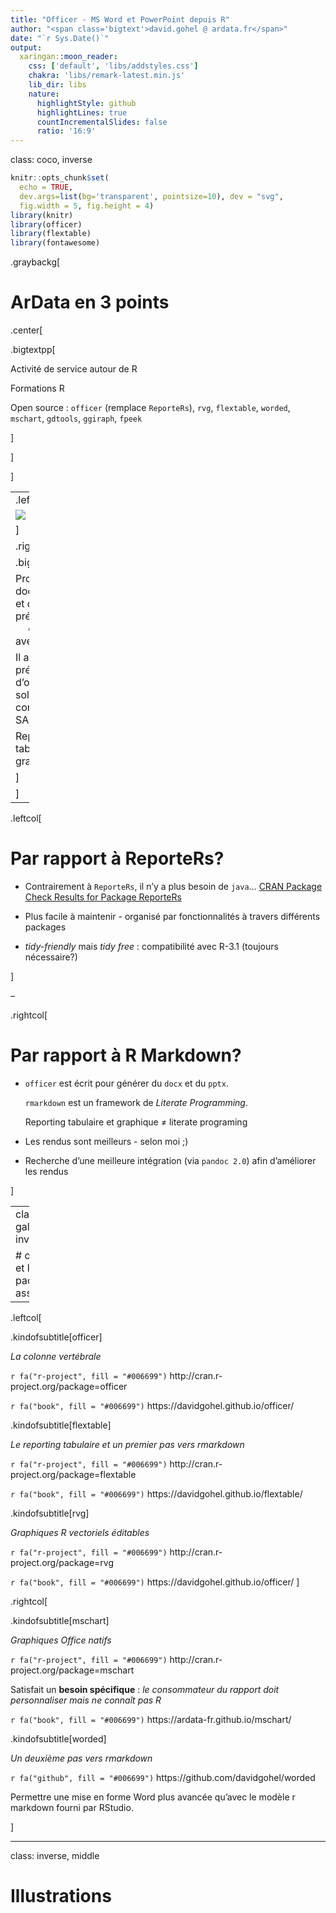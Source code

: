 ```yaml
---
title: "Officer - MS Word et PowerPoint depuis R"
author: "<span class='bigtext'>david.gohel @ ardata.fr</span>"
date: "`r Sys.Date()`"
output:
  xaringan::moon_reader:
    css: ['default', 'libs/addstyles.css']
    chakra: 'libs/remark-latest.min.js'
    lib_dir: libs
    nature:
      highlightStyle: github
      highlightLines: true
      countIncrementalSlides: false
      ratio: '16:9'
---
```

class: coco, inverse

```r
knitr::opts_chunk$set(
  echo = TRUE, 
  dev.args=list(bg='transparent', pointsize=10), dev = "svg", 
  fig.width = 5, fig.height = 4)
library(knitr)
library(officer)
library(flextable)
library(fontawesome)
```

.graybackg[

# ArData en 3 points

.center[

.bigtextpp[

Activité de service autour de R



Formations R

Open source : `officer` (remplace `ReporteRs`), `rvg`, `flextable`, `worded`, `mschart`, `gdtools`, `ggiraph`, `fpeek`


]


]

]

---
.leftcol[ 

![](img/officerlogo.svg)

]

.rightcol[ 

.bigtextclassic[

Production de documents <img src="img/microsoft-word.png" style="height: 1em;"/> et 
de présentations <img src="img/microsoft-powerpoint.jpg" style="height: 1em;"/> 
depuis <img src="img/Rlogo.svg" style="height: 1em;"/> avec <img src="img/Rlogo.svg" style="height: 1em;"/>.

Il a pour prétention d'offrir une solution concurrente à SAS ODS. 

Reporting tabulaire et graphique 

]

]


---

.leftcol[ 

# Par rapport à ReporteRs?

* Contrairement à `ReporteRs`, il n'y a plus besoin de `java`... 
[CRAN Package Check Results for Package ReporteRs](https://cran.r-project.org/web/checks/check_results_ReporteRs.html)

* Plus facile à maintenir - organisé par fonctionnalités à travers 
différents packages

* *tidy-friendly* mais *tidy free* : compatibilité avec R-3.1 (toujours nécessaire?)

]

--

.rightcol[

# Par rapport à R Markdown?


- `officer` est écrit pour générer du `docx` et du `pptx`.

  `rmarkdown` est un framework de *Literate Programming*. 
  
  Reporting tabulaire et graphique &#8800; literate programing

- Les rendus sont meilleurs - selon moi ;)

- Recherche d'une meilleure intégration (via `pandoc 2.0`) afin d'améliorer les rendus

]

---
class: galaxie, inverse

# officer et les packages associés


---

.leftcol[ 

.kindofsubtitle[officer]

  *La colonne vertébrale*

  `r fa("r-project", fill = "#006699")` http://cran.r-project.org/package=officer

  `r fa("book", fill = "#006699")` https://davidgohel.github.io/officer/

.kindofsubtitle[flextable]

  *Le reporting tabulaire et un premier pas vers rmarkdown*

  `r fa("r-project", fill = "#006699")` http://cran.r-project.org/package=flextable

  `r fa("book", fill = "#006699")` https://davidgohel.github.io/flextable/
  
.kindofsubtitle[rvg]

  *Graphiques R vectoriels éditables*

  `r fa("r-project", fill = "#006699")` http://cran.r-project.org/package=rvg

  `r fa("book", fill = "#006699")` https://davidgohel.github.io/officer/
]

.rightcol[ 


.kindofsubtitle[mschart]

  *Graphiques Office natifs*

  `r fa("r-project", fill = "#006699")` http://cran.r-project.org/package=mschart

  Satisfait un **besoin spécifique** : *le consommateur du rapport doit personnaliser mais ne connaît pas R*
  
  `r fa("book", fill = "#006699")` https://ardata-fr.github.io/mschart/

.kindofsubtitle[worded]

  *Un deuxième pas vers rmarkdown*

  `r fa("github", fill = "#006699")` https://github.com/davidgohel/worded

  Permettre une mise en forme Word plus avancée qu'avec le modèle r markdown fourni par RStudio.


]


---
class: inverse, middle

# Illustrations


